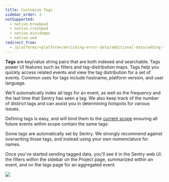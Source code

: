 ```yaml
---
title: Customize Tags
sidebar_order: 3
notSupported:
  - native.breakpad
  - native.crashpad
  - native.minidumps
  - native.ue4
redirect_from:
  - /platforms/<platform>/enriching-error-data/additional-data/adding-tags/
---
```


**Tags** are key/value string pairs that are both indexed and searchable. Tags power UI features such as filters and tag-distribution maps. Tags help you quickly access related events and view the tag distribution for a set of events. Common uses for tags include hostname, platform version, and user language.

We’ll automatically index all tags for an event, as well as the frequency and the last time that Sentry has seen a tag. We also keep track of the number of distinct tags and can assist you in determining hotspots for various issues.

Defining tags is easy, and will bind them to the [current scope](../scopes/) ensuring all future events within scope contain the same tags:

<PlatformContent includePath="set-tag" />

<Note><markdown>

Some tags are automatically set by Sentry. We strongly recommend against overwriting those tags, and instead using your own nomenclature for names.

</markdown></Note>

Once you've started sending tagged data, you'll see it in the Sentry web UI: the filters within the sidebar on the Project page, summarized within an event, and on the tags page for an aggregated event.

![](tags.png)
